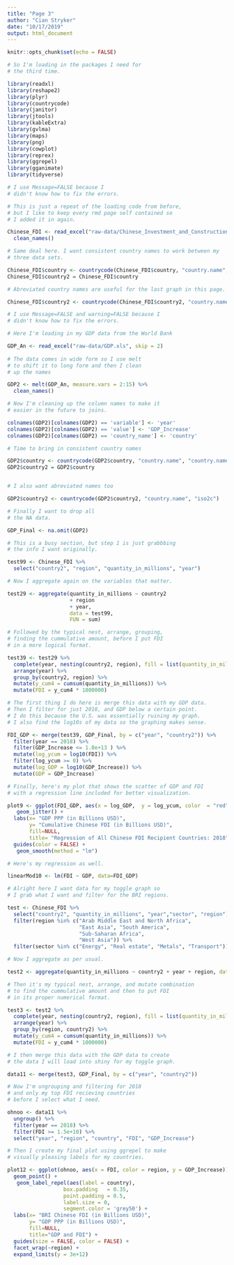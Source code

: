```yaml
---
title: "Page 3"
author: "Cian Stryker"
date: "10/17/2019"
output: html_document
---
```


```r
knitr::opts_chunk$set(echo = FALSE)

# So I'm loading in the packages I need for 
# the third time. 

library(readxl)
library(reshape2)
library(plyr)
library(countrycode)
library(janitor)
library(jtools)
library(kableExtra)
library(gvlma)
library(maps)
library(png)
library(cowplot)
library(reprex)
library(ggrepel)
library(gganimate)
library(tidyverse)
```

```r

# I use Message=FALSE because I 
# didn't know how to fix the errors.

# This is just a repeat of the loading code from before, 
# but I like to keep every rmd page self contained so
# I added it in again. 

Chinese_FDI <- read_excel("raw-data/Chinese_Investment_and_Construction.xlsx", skip = 4) %>%
  clean_names()

# Same deal here. I want consistent country names to work between my 
# three data sets. 

Chinese_FDI$country <- countrycode(Chinese_FDI$country, "country.name", "country.name")
Chinese_FDI$country2 = Chinese_FDI$country

# Abreviated country names are useful for the last graph in this page. 

Chinese_FDI$country2 <- countrycode(Chinese_FDI$country2, "country.name", "iso2c")
```

```r

# I use Message=FALSE and warning=FALSE because I 
# didn't know how to fix the errors.

# Here I'm loading in my GDP data from the World Bank

GDP_An <- read_excel("raw-data/GDP.xls", skip = 2) 
 
# The data comes in wide form so I use melt
# to shift it to long form and then I clean
# up the names

GDP2 <- melt(GDP_An, measure.vars = 2:15) %>%
  clean_names()

# Now I'm cleaning up the column names to make it
# easier in the future to joins.

colnames(GDP2)[colnames(GDP2) == 'variable'] <- 'year'
colnames(GDP2)[colnames(GDP2) == 'value'] <- 'GDP_Increase'
colnames(GDP2)[colnames(GDP2) == 'country_name'] <- 'country'

# Time to bring in consistent country names

GDP2$country <- countrycode(GDP2$country, "country.name", "country.name") 
GDP2$country2 = GDP2$country


# I also want abreviated names too

GDP2$country2 <- countrycode(GDP2$country2, "country.name", "iso2c")

# Finally I want to drop all 
# the NA data.

GDP_Final <- na.omit(GDP2)
```

```r

# This is a busy section, but step 1 is just grabbbing
# the info I want originally.

test99 <- Chinese_FDI %>%
  select("country2", "region", "quantity_in_millions", "year") 

# Now I aggregate again on the variables that matter.

test29 <- aggregate(quantity_in_millions ~ country2 
                    + region 
                    + year, 
                    data = test99, 
                    FUN = sum)

# Followed by the typical nest, arrange, grouping, 
# finding the cummulative amount, before I put FDI
# in a more logical format. 

test39 <- test29 %>%
  complete(year, nesting(country2, region), fill = list(quantity_in_millions=0)) %>%
  arrange(year) %>%
  group_by(country2, region) %>%
  mutate(y_cum4 = cumsum(quantity_in_millions)) %>%
  mutate(FDI = y_cum4 * 1000000) 

# The first thing I do here is merge this data with my GDP data. 
# Then I filter for just 2018, and GDP below a certain point. 
# I do this because the U.S. was essentially ruining my graph.
# I also find the log10s of my data so the graphing makes sense. 

FDI_GDP <- merge(test39, GDP_Final, by = c("year", "country2")) %>%
  filter(year == 2018) %>%
  filter(GDP_Increase <= 1.0e+13 ) %>%
  mutate(log_ycum = log10(FDI)) %>%
  filter(log_ycum >= 0) %>%
  mutate(log_GDP = log10(GDP_Increase)) %>%
  mutate(GDP = GDP_Increase)

# Finally, here's my plot that shows the scatter of GDP and FDI
# with a regression line included for better visualization. 

plot9 <- ggplot(FDI_GDP, aes(x = log_GDP,  y = log_ycum, color  = "red")) +
   geom_jitter() +
  labs(x= "GDP PPP (in Billions USD)",
       y= "Cumulative Chinese FDI (in Billions USD)",
       fill=NULL,
       title= "Regression of All Chinese FDI Recipient Countries: 2018") +
  guides(color = FALSE) +
   geom_smooth(method = "lm") 
```

```r

# Here's my regression as well. 

linearMod10 <- lm(FDI ~ GDP, data=FDI_GDP)  
```

```r

# Alright here I want data for my toggle graph so
# I grab what I want and filter for the BRI regions. 

test <- Chinese_FDI %>%
  select("country2", "quantity_in_millions", "year","sector", "region") %>%
  filter(region %in% c("Arab Middle East and North Africa",
                       "East Asia", "South America", 
                       "Sub-Saharan Africa", 
                       "West Asia")) %>%
  filter(sector %in% c("Energy", "Real estate", "Metals", "Transport")) 

# Now I aggregate as per usual.

test2 <- aggregate(quantity_in_millions ~ country2 + year + region, data = test, FUN = sum)

# Then it's my typical nest, arrange, and mutate combination
# to find the cummulative amount and then to put FDI
# in its proper numerical format.

test3 <- test2 %>%
  complete(year, nesting(country2, region), fill = list(quantity_in_millions=0)) %>%
  arrange(year) %>%
  group_by(region, country2) %>%
  mutate(y_cum4 = cumsum(quantity_in_millions)) %>%
  mutate(FDI = y_cum4 * 1000000)

# I then merge this data with the GDP data to create 
# the data I will load into shiny for my toggle graph. 

data11 <- merge(test3, GDP_Final, by = c("year", "country2")) 
```

```r

# Now I'm ungrouping and filtering for 2018
# and only my top FDI recieving countries
# before I select what I need.

ohnoo <- data11 %>%
  ungroup() %>%
  filter(year == 2018) %>%
  filter(FDI >= 1.5e+10) %>%
  select("year", "region", "country", "FDI", "GDP_Increase")

# Then I create my final plot using ggrepel to make
# visually pleasing labels for my countries.

plot12 <- ggplot(ohnoo, aes(x = FDI, color = region, y = GDP_Increase)) +
  geom_point() +
   geom_label_repel(aes(label = country),
                  box.padding   = 0.35, 
                  point.padding = 0.5,
                  label.size = 0,
                  segment.color = 'grey50') +
  labs(x= "BRI Chinese FDI (in Billions USD)",
       y= "GDP PPP (in Billions USD)",
       fill=NULL,
       title="GDP and FDI") +
  guides(size = FALSE, color = FALSE) +
  facet_wrap(~region) +
  expand_limits(y = 3e+12)
```
